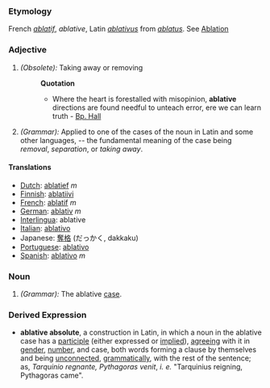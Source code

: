 ===Etymology===
French ''[[ablatif]]'', ''ablative'', Latin ''[[ablativus]]'' from ''[[ablatus]]''. See [[Ablation]]
===Adjective===
#''(Obsolete):'' Taking away or removing
#:'''Quotation'''
#:*Where the heart is forestalled with misopinion, '''ablative''' directions are found needful to unteach error, ere we can learn truth - [[Bp. Hall]]
#''(Grammar):'' Applied to one of the cases of the noun in Latin and some other languages, -- the fundamental meaning of the case being ''removal'', ''separation'', or ''taking away''.
====Translations====
*[[Dutch]]: [[ablatief]] ''m''
*[[Finnish]]: [[ablatiivi]]
*[[French]]: [[ablatif]] ''m''
*[[German]]: [[ablativ]] ''m''
*[[Interlingua]]: ablative
*[[Italian]]: [[ablativo]]
*Japanese: [[奪格]] (だっかく, dakkaku)
*[[Portuguese]]: [[ablativo]]
*[[Spanish]]: [[ablativo]] ''m''

===Noun===
#''(Grammar):'' The ablative [[case]].
===Derived Expression===
*'''ablative absolute''', a construction in Latin, in which a noun in the ablative case has a [[participle]] (either expressed or [[implied]]), [[agreeing]] with it in [[gender]], [[number]], and case, both words forming a clause by themselves and being [[unconnected]], [[grammatically]], with the rest of the sentence; as, ''Tarquinio regnante, Pythagoras venit'', ''i. e.'' "Tarquinius reigning, Pythagoras came".
